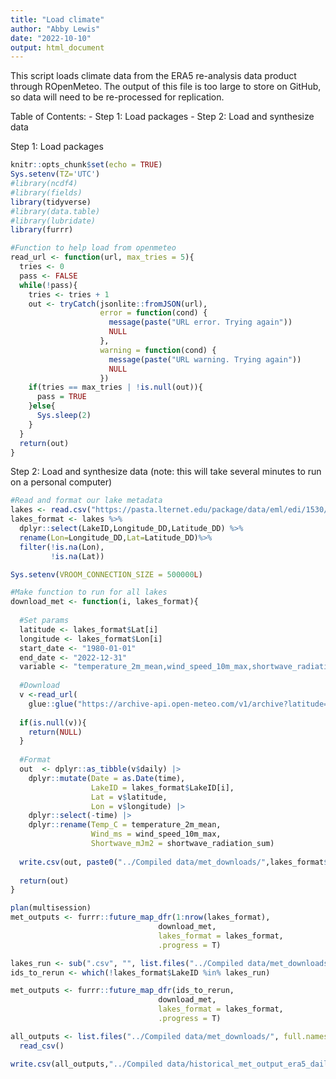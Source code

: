 ```yaml
---
title: "Load climate"
author: "Abby Lewis"
date: "2022-10-10"
output: html_document
---
```


This script loads climate data from the ERA5 re-analysis data product through ROpenMeteo. The output of this file is too large to store on GitHub, so data will need to be re-processed for replication. 

Table of Contents:
- Step 1: Load packages
- Step 2: Load and synthesize data

Step 1: Load packages

```r
knitr::opts_chunk$set(echo = TRUE)
Sys.setenv(TZ='UTC')
#library(ncdf4)
#library(fields)
library(tidyverse)
#library(data.table)
#library(lubridate)
library(furrr)

#Function to help load from openmeteo
read_url <- function(url, max_tries = 5){
  tries <- 0
  pass <- FALSE
  while(!pass){
    tries <- tries + 1
    out <- tryCatch(jsonlite::fromJSON(url),
                    error = function(cond) {
                      message(paste("URL error. Trying again"))
                      NULL
                    },
                    warning = function(cond) {
                      message(paste("URL warning. Trying again"))
                      NULL
                    })
    if(tries == max_tries | !is.null(out)){
      pass = TRUE
    }else{
      Sys.sleep(2)
    }
  }
  return(out)
}
```

Step 2: Load and synthesize data 
(note: this will take several minutes to run on a personal computer)

```r
#Read and format our lake metadata
lakes <- read.csv("https://pasta.lternet.edu/package/data/eml/edi/1530/1/fadd3eaa25b5fdd1fc4efba70e660579") 
lakes_format <- lakes %>%
  dplyr::select(LakeID,Longitude_DD,Latitude_DD) %>%
  rename(Lon=Longitude_DD,Lat=Latitude_DD)%>%
  filter(!is.na(Lon),
         !is.na(Lat))

Sys.setenv(VROOM_CONNECTION_SIZE = 500000L)

#Make function to run for all lakes
download_met <- function(i, lakes_format){
  
  #Set params
  latitude <- lakes_format$Lat[i]
  longitude <- lakes_format$Lon[i]
  start_date <- "1980-01-01"
  end_date <- "2022-12-31"
  variable <- "temperature_2m_mean,wind_speed_10m_max,shortwave_radiation_sum"
  
  #Download
  v <-read_url(
    glue::glue("https://archive-api.open-meteo.com/v1/archive?latitude={latitude}&longitude={longitude}&start_date={start_date}&end_date={end_date}&daily={variable}&windspeed_unit=ms&timezone=auto&models=era5"))
  
  if(is.null(v)){
    return(NULL)
  }
  
  #Format
  out  <- dplyr::as_tibble(v$daily) |>
    dplyr::mutate(Date = as.Date(time),
                  LakeID = lakes_format$LakeID[i],
                  Lat = v$latitude,
                  Lon = v$longitude) |>
    dplyr::select(-time) |>
    dplyr::rename(Temp_C = temperature_2m_mean,
                  Wind_ms = wind_speed_10m_max,
                  Shortwave_mJm2 = shortwave_radiation_sum)
  
  write.csv(out, paste0("../Compiled data/met_downloads/",lakes_format$LakeID[i],".csv"), row.names = F)
  
  return(out)
}

plan(multisession)
met_outputs <- furrr::future_map_dfr(1:nrow(lakes_format), 
                                 download_met, 
                                 lakes_format = lakes_format, 
                                 .progress = T)

lakes_run <- sub(".csv", "", list.files("../Compiled data/met_downloads/"))
ids_to_rerun <- which(!lakes_format$LakeID %in% lakes_run)

met_outputs <- furrr::future_map_dfr(ids_to_rerun, 
                                 download_met, 
                                 lakes_format = lakes_format, 
                                 .progress = T)

all_outputs <- list.files("../Compiled data/met_downloads/", full.names = T) %>%
  read_csv()

write.csv(all_outputs,"../Compiled data/historical_met_output_era5_daily.csv", row.names = F)
```
